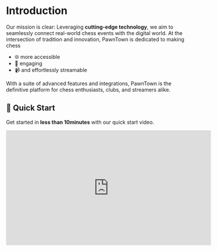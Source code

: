 # Introduction

Our mission is clear: Leveraging **cutting-edge technology**, we aim to seamlessly connect real-world chess events with the digital world. At the intersection of tradition and innovation, PawnTown is dedicated to making chess

- 🌐 more accessible
- 🎉 engaging
- 📹 and effortlessly streamable

With a suite of advanced features and integrations, PawnTown is the definitive platform for chess enthusiasts, clubs, and streamers alike.

## 🚀 Quick Start

Get started in **less than 10minutes** with our quick start video.

<iframe width="560" height="315" src="https://www.youtube.com/embed/tXJJ-Uqssks?si=J-tBLafSfInuLYyt" title="YouTube video player" frameborder="0" allow="accelerometer; autoplay; clipboard-write; encrypted-media; gyroscope; picture-in-picture; web-share" referrerpolicy="strict-origin-when-cross-origin" allowfullscreen></iframe>
